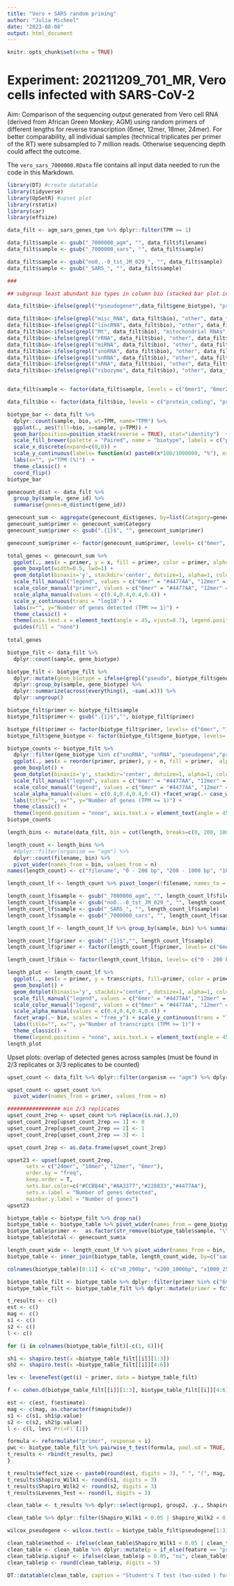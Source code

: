 ```yaml
---
title: "Vero + SARS random priming"
author: "Julia Micheel"
date: "2023-08-08"
output: html_document
---
```


```r
knitr::opts_chunk$set(echo = TRUE)
```

# Experiment: 20211209_701_MR, Vero cells infected with SARS-CoV-2

Aim: Comparison of the sequencing output generated from Vero cell RNA (derived from African Green Monkey; AGM) using random primers of different lengths for reverse transcription (6mer, 12mer, 18mer, 24mer). For better comparability, all individual samples (technical triplicates per primer of the RT) were subsampled to 7 million reads. Otherwise sequencing depth could affect the outcome.

The `vero_sars_7000000.RData` file contains all input data needed to run the code in this Markdown.


```r
library(DT) #create datatable
library(tidyverse)
library(UpSetR) #upset plot
library(rstatix)
library(car)
library(effsize)

data_filt <- agm_sars_genes_tpm %>% dplyr::filter(TPM >= 1)

data_filt$sample <- gsub("_7000000_agm", "", data_filt$filename)
data_filt$sample <- gsub("_7000000_sars", "", data_filt$sample)

data_filt$sample <- gsub("no0..-0_tst_JM_029_", "", data_filt$sample)
data_filt$sample <- gsub("_SARS_", "", data_filt$sample)

###

## subgroup least abundant bio types in column bio (stacked bar plot input)

data_filt$bio<-ifelse(grepl("*pseudogene*",data_filt$gene_biotype), "pseudogene", data_filt$gene_biotype)

data_filt$bio<-ifelse(grepl("misc_RNA", data_filt$bio), "other", data_filt$bio)
data_filt$bio<-ifelse(grepl("lincRNA", data_filt$bio), "other", data_filt$bio)
data_filt$bio<-ifelse(grepl("Mt", data_filt$bio), "mitochondrial RNAs", data_filt$bio)
data_filt$bio<-ifelse(grepl("rRNA", data_filt$bio), "other", data_filt$bio)
data_filt$bio<-ifelse(grepl("miRNA", data_filt$bio), "other", data_filt$bio)
data_filt$bio<-ifelse(grepl("snoRNA", data_filt$bio), "other", data_filt$bio)
data_filt$bio<-ifelse(grepl("snRNA", data_filt$bio), "other", data_filt$bio)
data_filt$bio<-ifelse(grepl("sRNA", data_filt$bio), "other", data_filt$bio)
data_filt$bio<-ifelse(grepl("ribozyme", data_filt$bio), "other", data_filt$bio)


data_filt$sample <- factor(data_filt$sample, levels = c("6mer1", "6mer2", "6mer3","12mer1", "12mer2", "12mer3","18mer1", "18mer2", "18mer3","24mer1", "24mer2", "24mer3"))

data_filt$bio <- factor(data_filt$bio, levels = c("protein_coding", "pseudogene", "mitochondrial RNAs", "other"))

biotype_bar <- data_filt %>% 
  dplyr::count(sample, bio, wt=TPM, name="TPM") %>%
  ggplot(., aes(fill=bio, x=sample, y=TPM)) +
  geom_bar(position=position_stack(reverse = TRUE), stat="identity")  + 
  scale_fill_brewer(palette = "Paired", name = "biotype", labels = c("protein_coding", "pseudogene", "mitochondrial RNAs", "other")) + 
  scale_x_discrete(expand=c(0,0)) + 
  scale_y_continuous(labels= function(x) paste0(x*100/1000000, "%"), expand=c(0,0)) + 
  labs(x="", y="TPM (%)")  + 
  theme_classic() +
  coord_flip()
biotype_bar
```

```r
genecount_dist <- data_filt %>% 
  group_by(sample, gene_id) %>% 
  summarise(genes=n_distinct(gene_id))

genecount_sum <- aggregate(genecount_dist$genes, by=list(Category=genecount_dist$sample), FUN=sum)
genecount_sum$primer <- genecount_sum$Category
genecount_sum$primer <- gsub(".{1}$", "", genecount_sum$primer)

genecount_sum$primer <- factor(genecount_sum$primer, levels= c("6mer", "12mer", "18mer", "24mer"))

total_genes <- genecount_sum %>%
  ggplot(., aes(x = primer, y = x, fill = primer, color = primer, alpha = primer)) +
  geom_boxplot(width=0.5, lwd=1) +
  geom_dotplot(binaxis='y', stackdir='center', dotsize=1, alpha=1, color = "black") +
  scale_fill_manual("legend", values = c("6mer" = "#4477AA", "12mer" = "#228833", "18mer" = "#AA3377", "24mer" ="#CCBB44")) +
  scale_color_manual("primer", values = c("6mer" = "#4477AA", "12mer" = "#228833", "18mer" = "#AA3377", "24mer" ="#CCBB44")) +
  scale_alpha_manual(values = c(0.4,0.4,0.4,0.4)) + 
  scale_y_continuous(trans = "log10" ) +
  labs(x="", y="Number of genes detected (TPM >= 1)") +
  theme_classic() +
  theme(axis.text.x = element_text(angle = 45, vjust=0.7), legend.position = "none") +
  guides(fill = "none")
  
total_genes
```


```r
biotype_filt <- data_filt %>% 
  dplyr::count(sample, gene_biotype)

biotype_filt <- biotype_filt %>%
  dplyr::mutate(gene_biotype = ifelse(grepl("pseudo", biotype_filt$gene_biotype), "pseudogene", biotype_filt$gene_biotype)) %>% 
  dplyr::group_by(sample, gene_biotype) %>%
  dplyr::summarize(across(everything(), ~sum(.x))) %>%
  dplyr::ungroup()

biotype_filt$primer <- biotype_filt$sample
biotype_filt$primer <- gsub(".{1}$","", biotype_filt$primer)

biotype_filt$primer <- factor(biotype_filt$primer, levels= c("6mer", "12mer", "18mer", "24mer"))
biotype_filt$gene_biotype <- factor(biotype_filt$gene_biotype, levels= c("protein_coding", "pseudogene", "snoRNA", "snRNA"))

biotype_counts <- biotype_filt %>% 
  dplyr::filter(gene_biotype %in% c("snoRNA", "snRNA", "pseudogene","protein_coding" )) %>%
  ggplot(., aes(x = reorder(primer, primer), y = n, fill = primer,  alpha = primer, color = primer)) + 
  geom_boxplot() + 
  geom_dotplot(binaxis='y', stackdir='center', dotsize=1, alpha=1, color = "black") +
  scale_fill_manual("legend", values = c("6mer" = "#4477AA", "12mer" = "#228833", "18mer" = "#AA3377", "24mer" ="#CCBB44")) +
  scale_color_manual("legend", values = c("6mer" = "#4477AA", "12mer" = "#228833", "18mer" = "#AA3377", "24mer" ="#CCBB44")) +
  scale_alpha_manual(values = c(0.4,0.4,0.4,0.4)) +facet_wrap(.~ case_when(gene_biotype == "pseudogene" ~ "pseudogene", gene_biotype == "snRNA" ~ "snRNA", gene_biotype == "snoRNA" ~ "snoRNA", gene_biotype == "protein_coding" ~ "protein coding"), scales = "free_y") +
  labs(title="", x="", y="Number of genes (TPM >= 1)") + 
  theme_classic() +
  theme(legend.position = "none", axis.text.x = element_text(angle = 45, vjust=0.7))
biotype_counts
```

```r
length_bins <- mutate(data_filt, bin = cut(length, breaks=c(0, 200, 1000, 2500, 100000)))

length_count <- length_bins %>% 
  #dplyr::filter(organism == "agm") %>% 
  dplyr::count(filename, bin) %>% 
  pivot_wider(names_from = bin, values_from = n)
names(length_count) <- c("filename", "0 - 200 bp", "200 - 1000 bp", "1000 - 2500 bp", "2500 - 100000 bp")

length_count_lf <- length_count %>% pivot_longer(!filename, names_to = "bin", values_to = "transcripts")

length_count_lf$sample <- gsub("_7000000_agm", "", length_count_lf$filename)
length_count_lf$sample <- gsub("no0..-0_tst_JM_029_", "", length_count_lf$sample)
length_count_lf$sample <- gsub("_SARS_", "", length_count_lf$sample)
length_count_lf$sample <- gsub("_7000000_sars", "", length_count_lf$sample)

length_count_lf <- length_count_lf %>% group_by(sample, bin) %>% summarise(transcripts = sum(transcripts))

length_count_lf$primer <- gsub(".{1}$","", length_count_lf$sample)
length_count_lf$primer <- factor(length_count_lf$primer, levels= c("6mer", "12mer", "18mer", "24mer"))

length_count_lf$bin <- factor(length_count_lf$bin, levels= c("0 - 200 bp", "200 - 1000 bp", "1000 - 2500 bp", "2500 - 100000 bp"))

length_plot <- length_count_lf %>% 
  ggplot(., aes(x = primer, y = transcripts, fill=primer, color = primer, alpha = primer)) + 
  geom_boxplot() + 
  geom_dotplot(binaxis='y', stackdir='center', dotsize=1, alpha=1, color = "black") +
  scale_fill_manual("legend", values = c("6mer" = "#4477AA", "12mer" = "#228833", "18mer" = "#AA3377", "24mer" ="#CCBB44")) +
  scale_color_manual("legend", values = c("6mer" = "#4477AA", "12mer" = "#228833", "18mer" = "#AA3377", "24mer" ="#CCBB44")) +
  scale_alpha_manual(values = c(0.4,0.4,0.4,0.4)) + 
  facet_wrap(.~ bin, scales = "free_y") + scale_y_continuous(trans = "log10" ) + 
  labs(title="", x="", y="Number of transcripts (TPM >= 1)") + 
  theme_classic() +
  theme(legend.position = "none", axis.text.x = element_text(angle = 45, vjust=0.7))
length_plot
```



Upset plots: overlap of detected genes across samples (must be found in 2/3 replicates or 3/3 replicates to be counted)
```r
upset_count <- data_filt %>% dplyr::filter(organism == "agm") %>% dplyr::count(gene_id, primer)

upset_count <- upset_count %>%
  pivot_wider(names_from = primer, values_from = n)

################# min 2/3 replicates
upset_count_2rep <- upset_count %>% replace(is.na(.),0)
upset_count_2rep[upset_count_2rep == 1] <- 0
upset_count_2rep[upset_count_2rep == 2] <- 1
upset_count_2rep[upset_count_2rep == 3] <- 1

upset_count_2rep <- as.data.frame(upset_count_2rep)

upset23 <- upset(upset_count_2rep,
      sets = c("24mer", "18mer", "12mer", "6mer"),
      order.by = "freq",
      keep.order = T,
      sets.bar.color=c("#CCBB44","#AA3377","#228833","#4477AA"),
      sets.x.label = "Number of genes detected",
      mainbar.y.label = "Number of genes")
upset23
```


```r
biotype_table <- biotype_filt %>% drop_na()
biotype_table <- biotype_table %>% pivot_wider(names_from = gene_biotype, values_from = n, id_cols = sample)
biotype_table$primer <-  as.factor(str_remove(biotype_table$sample, "\\d+$"))
biotype_table$total <- genecount_sum$x

length_count_wide <- length_count_lf %>% pivot_wider(names_from = bin, values_from = transcripts, id_cols = sample)
biotype_table <- inner_join(biotype_table, length_count_wide, by=c("sample"="sample"))

colnames(biotype_table)[8:11] <- c("x0_200bp", "x200_1000bp", "x1000_2500bp", "x2500_10000bp")

biotype_table_filt <- biotype_table %>% dplyr::filter(primer %in% c("6mer", "18mer")) %>% droplevels()
biotype_table_filt <- biotype_table_filt %>% dplyr::mutate(primer = fct_relevel(primer, "6mer"))

t_results <- c()
est <- c()
mag <- c()
s1 <- c()
s2 <- c()
l <- c()

for (i in colnames(biotype_table_filt)[-c(1, 6)]){

sh1 <- shapiro.test(x =biotype_table_filt[[i]][1:3])
sh2 <- shapiro.test(x =biotype_table_filt[[i]][4:6])

lev <- leveneTest(get(i) ~ primer, data = biotype_table_filt)

f <- cohen.d(biotype_table_filt[[i]][1:3], biotype_table_filt[[i]][4:6], hedges.correction = TRUE, pooled = TRUE, paired = FALSE)

est <- c(est, f$estimate)
mag <- c(mag, as.character(f$magnitude))
s1 <- c(s1, sh1$p.value)
s2 <- c(s2, sh2$p.value)
l <- c(l, lev$`Pr(>F)`[1])

formula <- reformulate("primer", response = i)
pwc <- biotype_table_filt %>% pairwise_t_test(formula, pool.sd = TRUE, p.adjust.method = "BH", paired = FALSE, detailed = TRUE)
t_results <- rbind(t_results, pwc)
}

t_results$effect_size <- paste0(round(est, digits = 3), " ", "(", mag, ")")
t_results$Shapiro_Wilk1 <- round(s1, digits = 3)
t_results$Shapiro_Wilk2 <- round(s2, digits = 3)
t_results$Levenes_Test <- round(l, digits = 3)

clean_table <- t_results %>% dplyr::select(group1, group2, .y., Shapiro_Wilk1, Shapiro_Wilk2, Levenes_Test, method, p, p.signif, effect_size) %>% dplyr::rename(feature = .y.) %>% dplyr::rename(Hedges_g_effect_size = effect_size) 

clean_table %>% dplyr::filter(Shapiro_Wilk1 < 0.05 | Shapiro_Wilk2 < 0.05) %>% dplyr::pull(feature)

wilcox_pseudogene <- wilcox.test(x = biotype_table_filt$pseudogene[1:3], y=biotype_table_filt$pseudogene[4:6], alternative = "two.sided", paired = FALSE)

clean_table$method <- ifelse(clean_table$Shapiro_Wilk1 < 0.05 | clean_table$Shapiro_Wilk2 < 0.05, "Mann–Whitney U test", "Student's t-test")
clean_table <- clean_table %>% dplyr::mutate(p = if_else(feature == "pseudogene", wilcox_pseudogene$p.value, p))
clean_table$p.signif <- ifelse(clean_table$p > 0.05, "ns", clean_table$p.signif)
clean_table$p <- round(clean_table$p, digits = 5)

DT::datatable(clean_table, caption = "Student's T test (two-sided ) for Vero/Sars experiment")
```
